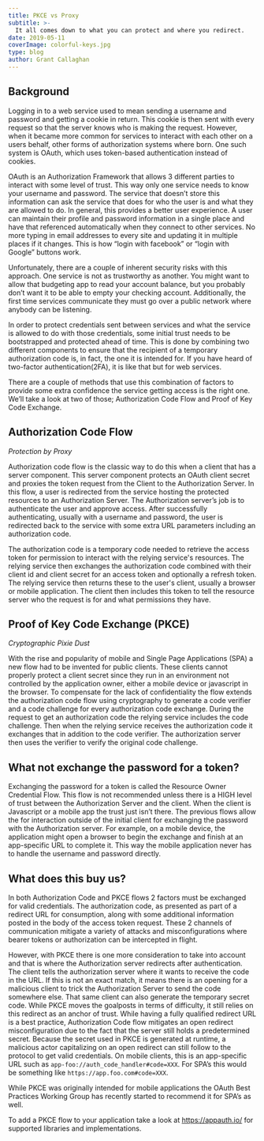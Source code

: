 ```yaml
---
title: PKCE vs Proxy
subtitle: >-
  It all comes down to what you can protect and where you redirect.
date: 2019-05-11
coverImage: colorful-keys.jpg
type: blog
author: Grant Callaghan
---
```


## Background

Logging in to a web service used to mean sending a username and password and
getting a cookie in return. This cookie is then sent with every request so that
the server knows who is making the request. However, when it became more common
for services to interact with each other on a users behalf, other forms of
authorization systems where born. One such system is OAuth, which uses
token-based authentication instead of cookies.

OAuth is an Authorization Framework that allows 3 different parties to
interact with some level of trust. This way only one service needs to know
your username and password. The service that doesn’t store this information
can ask the service that does for who the user is and what they are allowed
to do. In general, this provides a better user experience. A user can
maintain their profile and password information in a single place and have
that referenced automatically when they connect to other services. No more
typing in email addresses to every site and updating it in multiple places if
it changes. This is how “login with facebook” or “login with Google” buttons
work.

Unfortunately, there are a couple of inherent security risks with this approach.
One service is not as trustworthy as another. You might want to allow that
budgeting app to read your account balance, but you probably don’t want it to be
able to empty your checking account. Additionally, the first time services
communicate they must go over a public network where anybody can be listening.

In order to protect credentials sent between services and what the service is
allowed to do with those credentials, some initial trust needs to be
bootstrapped and protected ahead of time. This is done by combining two
different components to ensure that the recipient of a temporary authorization
code is, in fact, the one it is intended for. If you have heard of two-factor
authentication(2FA), it is like that but for web services.

There are a couple of methods that use this combination of factors to provide
some extra confidence the service getting access is the right one. We’ll take a
look at two of those; Authorization Code Flow and Proof of Key Code Exchange.


## Authorization Code Flow

_Protection by Proxy_

Authorization code flow is the classic way to do this when a client that has a
server component. This server component protects an OAuth client secret and
proxies the token request from the Client to the Authorization Server. In this
flow, a user is redirected from the service hosting the protected resources to
an Authorization Server. The Authorization server’s job is to authenticate the
user and approve access. After successfully authenticating, usually with a
username and password, the user is redirected back to the service with some
extra URL parameters including an authorization code.

The authorization code is a temporary code needed to retrieve the access token
for permission to interact with the relying service's resources. The relying
service then exchanges the authorization code combined with their client id and
client secret for an access token and optionally a refresh token. The relying
service then returns these to the user's client, usually a browser or mobile
application. The client then includes this token to tell the resource server who
the request is for and what permissions they have.

## Proof of Key Code Exchange (PKCE)
_Cryptographic Pixie Dust_

With the rise and popularity of mobile and Single Page Applications (SPA) a new
flow had to be invented for public clients. These clients cannot properly
protect a client secret since they run in an environment not controlled by the
application owner, either a mobile device or javascript in the browser. To
compensate for the lack of confidentiality the flow extends the authorization
code flow using cryptography to generate a code verifier and a code challenge
for every authorization code exchange.  During the request to get an
authorization code the relying service includes the code challenge. Then when
the relying service receives the authorization code it exchanges that in
addition to the code verifier. The authorization server then uses the verifier
to verify the original code challenge.

## What not exchange the password for a token?

Exchanging the password for a token is called the Resource Owner Credential
Flow. This flow is not recommended unless there is a HIGH level of trust between
the Authorization Server and the client. When the client is Javascript or a
mobile app the trust just isn’t there. The previous flows allow the for
interaction outside of the initial client for exchanging the password with the
Authorization server. For example, on a mobile device, the application might
open a browser to begin the exchange and finish at an app-specific URL to
complete it. This way the mobile application never has to handle the username
and password directly.

## What does this buy us?

In both Authorization Code and PKCE flows 2 factors must be exchanged for valid
credentials. The authorization code, as presented as part of a redirect URL for
consumption, along with some additional information posted in the body of the
access token request. These 2 channels of communication mitigate a variety of
attacks and misconfigurations where bearer tokens or authorization can be
intercepted in flight.

However, with PKCE there is one more consideration to take into account and that
is where the Authorization server redirects after authentication. The client
tells the authorization server where it wants to receive the code in the URL. If
this is not an exact match, it means there is an opening for a malicious client
to trick the Authorization Server to send the code somewhere else. That same
client can also generate the temporary secret code.  While PKCE moves the
goalposts in terms of difficulty, it still relies on this redirect as an anchor
of trust. While having a fully qualified redirect URL is a best practice,
Authorization Code flow mitigates an open redirect misconfiguration due to the
fact that the server still holds a predetermined secret. Because the secret used
in PKCE is generated at runtime, a malicious actor capitalizing on an open
redirect can still follow to the protocol to get valid credentials. On mobile
clients, this is an app-specific URL such as
`app-foo://auth_code_handler#code=XXX`. For SPA’s this would be something like
`https://app.foo.com#code=XXX`.

While PKCE was originally intended for mobile applications the OAuth Best
Practices Working Group has recently started to recommend it for SPA’s as well.

To add a PKCE flow to your application take a look at https://appauth.io/ for
supported libraries and implementations.
